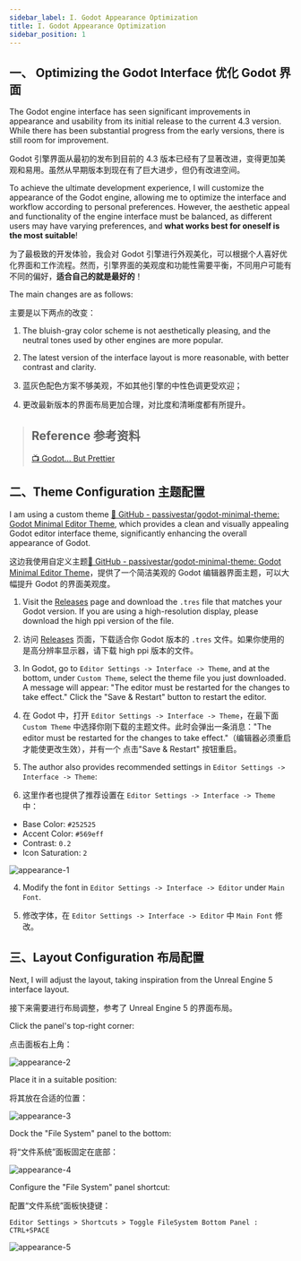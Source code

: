 ```yaml
---
sidebar_label: I. Godot Appearance Optimization
title: I. Godot Appearance Optimization
sidebar_position: 1
---
```


## 一、 Optimizing the Godot Interface 优化 Godot 界面

The Godot engine interface has seen significant improvements in appearance and usability from its initial release to the current 4.3 version. While there has been substantial progress from the early versions, there is still room for improvement.

Godot 引擎界面从最初的发布到目前的 4.3 版本已经有了显著改进，变得更加美观和易用。虽然从早期版本到现在有了巨大进步，但仍有改进空间。

To achieve the ultimate development experience, I will customize the appearance of the Godot engine, allowing me to optimize the interface and workflow according to personal preferences. However, the aesthetic appeal and functionality of the engine interface must be balanced, as different users may have varying preferences, and **what works best for oneself is the most suitable**!

为了最极致的开发体验，我会对 Godot 引擎进行外观美化，可以根据个人喜好优化界面和工作流程。然而，引擎界面的美观度和功能性需要平衡，不同用户可能有不同的偏好，**适合自己的就是最好的**！

The main changes are as follows:

主要是以下两点的改变：

1. The bluish-gray color scheme is not aesthetically pleasing, and the neutral tones used by other engines are more popular.

2. The latest version of the interface layout is more reasonable, with better contrast and clarity.

3. 蓝灰色配色方案不够美观，不如其他引擎的中性色调更受欢迎；
4. 更改最新版本的界面布局更加合理，对比度和清晰度都有所提升。

> ## Reference 参考资料
>
> [📺 Godot... But Prettier](https://www.youtube.com/watch?v=WmZq3UgOGKY)

## 二、Theme Configuration 主题配置

I am using a custom theme [🔗 GitHub - passivestar/godot-minimal-theme: Godot Minimal Editor Theme](https://github.com/passivestar/godot-minimal-theme), which provides a clean and visually appealing Godot editor interface theme, significantly enhancing the overall appearance of Godot.

这边我使用自定义主题[🔗 GitHub - passivestar/godot-minimal-theme: Godot Minimal Editor Theme](https://github.com/passivestar/godot-minimal-theme)，提供了一个简洁美观的 Godot 编辑器界面主题，可以大幅提升 Godot 的界面美观度。

1. Visit the [Releases](https://github.com/passivestar/godot-minimal-theme/releases) page and download the `.tres` file that matches your Godot version. If you are using a high-resolution display, please download the high ppi version of the file.

1. 访问 [Releases](https://github.com/passivestar/godot-minimal-theme/releases) 页面，下载适合你 Godot 版本的 `.tres` 文件。如果你使用的是高分辨率显示器，请下载 high ppi 版本的文件。

1. In Godot, go to `Editor Settings -> Interface -> Theme`, and at the bottom, under `Custom Theme`, select the theme file you just downloaded. A message will appear: "The editor must be restarted for the changes to take effect." Click the "Save & Restart" button to restart the editor.

1. 在 Godot 中，打开 `Editor Settings -> Interface -> Theme`，在最下面 `Custom Theme` 中选择你刚下载的主题文件。此时会弹出一条消息："The editor must be restarted for the changes to take effect."（编辑器必须重启才能使更改生效），并有一个 点击"Save & Restart" 按钮重启。

1. The author also provides recommended settings in `Editor Settings -> Interface -> Theme`:

1. 这里作者也提供了推荐设置在 `Editor Settings -> Interface -> Theme` 中：

- Base Color: `#252525`
- Accent Color: `#569eff`
- Contrast: `0.2`
- Icon Saturation: `2`

<img src="/godot/appearance/1.png" alt="appearance-1" />

4. Modify the font in `Editor Settings -> Interface -> Editor` under `Main Font`.

5. 修改字体，在 `Editor Settings -> Interface -> Editor` 中 `Main Font` 修改。

## 三、Layout Configuration 布局配置

Next, I will adjust the layout, taking inspiration from the Unreal Engine 5 interface layout.

接下来需要进行布局调整，参考了 Unreal Engine 5 的界面布局。

Click the panel's top-right corner:

点击面板右上角：

<img src="/godot/appearance/2.png" alt="appearance-2" />

Place it in a suitable position:

将其放在合适的位置：

<img src="/godot/appearance/3.png" alt="appearance-3" />

Dock the "File System" panel to the bottom:

将“文件系统”面板固定在底部：

<img src="/godot/appearance/4.png" alt="appearance-4" />

Configure the "File System" panel shortcut:

配置“文件系统”面板快捷键：

`Editor Settings > Shortcuts > Toggle FileSystem Bottom Panel : CTRL+SPACE`

<img src="/godot/appearance/5.png" alt="appearance-5" />
